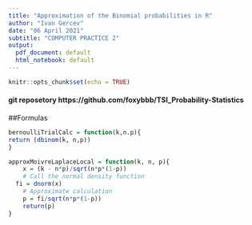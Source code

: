 ```yaml
---
title: "Approximation of the Binomial probabilities in R"
author: "Ivan Gercev"
date: "06 April 2021"
subtitle: "COMPUTER PRACTICE 2"
output: 
  pdf_document: default
  html_notebook: default
---
```

```r
knitr::opts_chunk$set(echo = TRUE)
```

#### git reposetory https://github.com/foxybbb/TSI_Probability-Statistics
##Formulas

```r
bernoulliTrialCalc = function(k,n.p){
return (dbinom(k, n,p))
}
```


```r
approxMoivreLaplaceLocal = function(k, n, p){
	x = (k - n*p)/sqrt(n*p*(1-p))
	# Call the normal density function
  fi = dnorm(x)
	# Approximate calculation
	p = fi/sqrt(n*p*(1-p))
	return(p)
}


```

